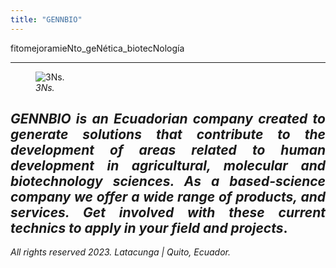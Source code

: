 ```yaml
---
title: "GENNBIO"
---
```


fitomejoramieNto_geNética_biotecNología

___
![*3Ns.*](C:\Users\Dell\Desktop\GENNBIO.github.io\PCM_NN.jpg)

<style>
body {text-align: justify}
</style>
## ***GENNBIO is an Ecuadorian company created to generate solutions that contribute to the development of areas related to human development in agricultural, molecular and biotechnology sciences. As a based-science company we offer a wide range of products, and services. Get involved with these current technics to apply in your field and projects***.


*All rights reserved 2023.*
*Latacunga | Quito, Ecuador.*




